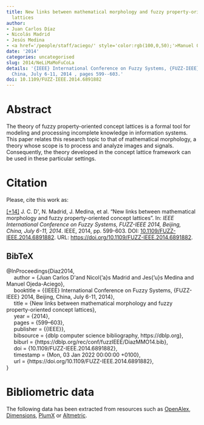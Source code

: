 ```yaml
---
title: New links between mathematical morphology and fuzzy property-oriented concept
  lattices
author:
- Juan Carlos Díaz
- Nicolás Madrid
- Jesús Medina
- <a href='/people/staff/aciego/' style='color:rgb(100,0,50);'>Manuel Ojeda-Aciego</a>
date: '2014'
categories: uncategorised
slug: 2014/NeLiMaMoFuCoLa
details: '{IEEE} International Conference on Fuzzy Systems, {FUZZ-IEEE} 2014, Beijing,
  China, July 6-11, 2014 , pages 599--603.'
doi: 10.1109/FUZZ-IEEE.2014.6891882
---
```




# Abstract


The theory of fuzzy property-oriented concept lattices is a formal tool for modeling and processing incomplete knowledge in information systems. This paper relates this research topic to that of mathematical morphology, a theory whose scope is to process and analyze images and signals. Consequently, the theory developed in the concept lattice framework can be used in these particular settings.








# Citation
Please, cite this work as:


<a name=bib-Diaz2014></a>[[+14]](#cite-Diaz2014) J. C. D\'\iaz, N. Madrid, J. Medina, et al. “New links between mathematical morphology and fuzzy property-oriented concept lattices”. In: _IEEE International Conference on Fuzzy Systems, FUZZ-IEEE 2014, Beijing, China, July 6-11, 2014_. IEEE, 2014, pp. 599-603. DOI: [10.1109/FUZZ-IEEE.2014.6891882](https://doi.org/10.1109%2FFUZZ-IEEE.2014.6891882). URL: [https://doi.org/10.1109/FUZZ-IEEE.2014.6891882](https://doi.org/10.1109/FUZZ-IEEE.2014.6891882).

::: {.callout-note appearance="minimal" collapse=true}

## BibTeX

@InProceedings{Diaz2014,<br>&nbsp;&nbsp;&nbsp;&nbsp;  author = {Juan Carlos D\'\iaz and Nicol{\a'a}s Madrid and Jes{\a'u}s Medina and Manuel Ojeda-Aciego},<br>&nbsp;&nbsp;&nbsp;&nbsp;  booktitle = {{IEEE} International Conference on Fuzzy Systems, {FUZZ-IEEE} 2014, Beijing, China, July 6-11, 2014},<br>&nbsp;&nbsp;&nbsp;&nbsp;  title = {New links between mathematical morphology and fuzzy property-oriented concept lattices},<br>&nbsp;&nbsp;&nbsp;&nbsp;  year = {2014},<br>&nbsp;&nbsp;&nbsp;&nbsp;  pages = {599--603},<br>&nbsp;&nbsp;&nbsp;&nbsp;  publisher = {{IEEE}},<br>&nbsp;&nbsp;&nbsp;&nbsp;  bibsource = {dblp computer science bibliography, https://dblp.org},<br>&nbsp;&nbsp;&nbsp;&nbsp;  biburl = {https://dblp.org/rec/conf/fuzzIEEE/DiazMMO14.bib},<br>&nbsp;&nbsp;&nbsp;&nbsp;  doi = {10.1109/FUZZ-IEEE.2014.6891882},<br>&nbsp;&nbsp;&nbsp;&nbsp;  timestamp = {Mon, 03 Jan 2022 00:00:00 +0100},<br>&nbsp;&nbsp;&nbsp;&nbsp;  url = {https://doi.org/10.1109/FUZZ-IEEE.2014.6891882},<br>}

:::



# Bibliometric data


The following data has been extracted from resources such as [OpenAlex](https://openalex.org/), [Dimensions](https://app.dimensions.ai/), [PlumX](https://www.elsevier.com/insights/metrics/plumx) or [Altmetric](https://www.altmetric.com/).

<div style="display: flex; justify-content: center; align-items: center; height: 100%;">
<span class="__dimensions_badge_embed__" data-doi="10.1109/FUZZ-IEEE.2014.6891882" data-legend="always"></span></div><script async src="https://badge.dimensions.ai/badge.js" charset="utf-8"></script>

<div style="display: flex; justify-content: center; align-items: center; height: 100%;">
<a href="https://plu.mx/plum/a/?doi=10.1109/FUZZ-IEEE.2014.6891882" class="plumx-details" data-site="plum" data-hide-when-empty="true">New links between mathematical morphology and fuzzy property-oriented concept lattices</a></div>

<div style="display: flex; justify-content: center; align-items: center; height: 100%;">
<script type="text/javascript" src="https://d1bxh8uas1mnw7.cloudfront.net/assets/embed.js"></script><div data-badge-type="medium-donut" class="altmetric-embed" data-badge-details="right" data-doi="10.1109/FUZZ-IEEE.2014.6891882"></div></div>


## Cites

The following graph plots the number of cites received by this work from its publication, on a yearly basis.

```r
#| echo: false
#| results: asis
#| warning: false
#| message: false
source(here::here('scripts', 'manage_publications.R'))
df <- readRDS('citation_history.rds')
plot_citation_history(df)
```



## Papers citing this work

The following is a non-exhaustive list of papers that cite this work:


<a name=bib-Eklund_2014></a>[[1]](#cite-Eklund_2014) P. Eklund, M. Á. Galán García, J. Kortelainen, et al. “Monadic Formal Concept Analysis”. In: _Rough Sets and Current Trends in Soft Computing_. Springer International Publishing, 2014, p. 201–210. ISBN: 9783319086446. DOI: [10.1007/978-3-319-08644-6_21](https://doi.org/10.1007%2F978-3-319-08644-6_21). URL: [http://dx.doi.org/10.1007/978-3-319-08644-6_21](http://dx.doi.org/10.1007/978-3-319-08644-6_21).

<a name=bib-Madrid_2019></a>[[2]](#cite-Madrid_2019) N. Madrid, M. Ojeda-Aciego, J. Medina, et al. “L-fuzzy relational mathematical morphology based on adjoint triples”. In: _Information Sciences_ 474 (Feb. 2019), p. 75–89. ISSN: 0020-0255. DOI: [10.1016/j.ins.2018.09.028](https://doi.org/10.1016%2Fj.ins.2018.09.028). URL: [http://dx.doi.org/10.1016/j.ins.2018.09.028](http://dx.doi.org/10.1016/j.ins.2018.09.028).

<a name=bib-Zhang_2015></a>[[3]](#cite-Zhang_2015) Y. Zhang, T. Y. Ji, M. S. Li, et al. “Power disturbance identification based on transient behaviors using morphological max-lifting scheme and nonlinear principal component analysis”. In: _2015 IEEE Innovative Smart Grid Technologies - Asia (ISGT ASIA)_. IEEE, Nov. 2015, p. 1–5. DOI: [10.1109/isgt-asia.2015.7387034](https://doi.org/10.1109%2Fisgt-asia.2015.7387034). URL: [http://dx.doi.org/10.1109/isgt-asia.2015.7387034](http://dx.doi.org/10.1109/isgt-asia.2015.7387034).

